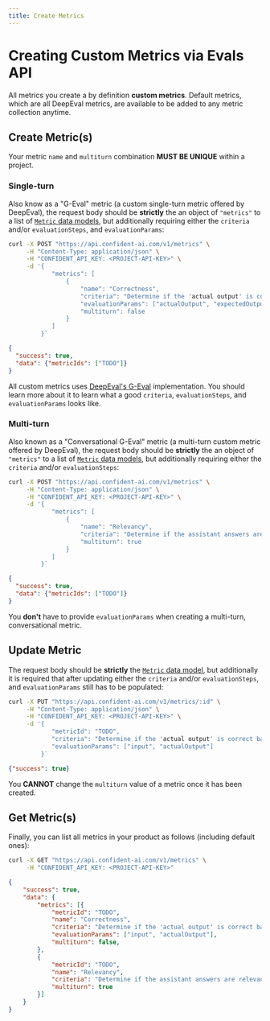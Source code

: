 ```yaml
---
title: Create Metrics
---
```



# Creating Custom Metrics via Evals API

All metrics you create a by definition **custom metrics**. Default metrics, which are all DeepEval metrics, are available to be added to any metric collection anytime.

## Create Metric(s)

Your metric `name` and `multiturn` combination **MUST BE UNIQUE** within a project.

### Single-turn

Also know as a "G-Eval" metric (a custom single-turn metric offered by DeepEval), the request body should be **strictly** the an object of `"metrics"` to a list of [`Metric` data models](/api/metrics/data-model#metric), but additionally requiring either the `criteria` and/or `evaluationSteps`, and `evaluationParams`:

```bash filename="POST - /v1/metrics" showLineNumbers {10}
curl -X POST "https://api.confident-ai.com/v1/metrics" \
     -H "Content-Type: application/json" \
     -H "CONFIDENT_API_KEY: <PROJECT-API-KEY>" \
     -d '{
            "metrics": [
                {            
                    "name": "Correctness",
                    "criteria": "Determine if the 'actual output' is correct based on the 'expected output'.",
                    "evaluationParams": ["actualOutput", "expectedOutput"],
                    "multiturn": false
                }
            ]
         }`
```

```json filename="response" showLineNumbers
{
  "success": true,
  "data": {"metricIds": ["TODO"]}
}
```

<Callout>All custom metrics uses [DeepEval's G-Eval](https://deepeval.com/docs/metrics-llm-evals) implementation. You should learn more about it to learn what a good `criteria`, `evaluationSteps`, and `evaluationParams` looks like.</Callout>

### Multi-turn

Also known as a "Conversational G-Eval" metric (a multi-turn custom metric offered by DeepEval), the request body should be **strictly** the an object of `"metrics"` to a list of [`Metric` data models](/api/metrics/data-model#metric), but additionally requiring either the `criteria` and/or `evaluationSteps`:

```bash filename="POST - /v1/metrics" showLineNumbers {9}
curl -X POST "https://api.confident-ai.com/v1/metrics" \
     -H "Content-Type: application/json" \
     -H "CONFIDENT_API_KEY: <PROJECT-API-KEY>" \
     -d '{
            "metrics": [
                {            
                    "name": "Relevancy",
                    "criteria": "Determine if the assistant answers are relevant to what the user is asking.",
                    "multiturn": true
                }
            ]
         }`
```

```json filename="response" showLineNumbers
{
  "success": true,
  "data": {"metricIds": ["TODO"]}
}
```

You **don't** have to provide `evaluationParams` when creating a multi-turn, conversational metric.

## Update Metric

The request body should be **strictly** the [`Metric` data model](/api/metrics/data-model#metric), but additionally it is required that after updating either the `criteria` and/or `evaluationSteps`, and `evaluationParams` still has to be populated:

```bash filename="PUT - /v1/metrics/:id" showLineNumbers
curl -X PUT "https://api.confident-ai.com/v1/metrics/:id" \
     -H "Content-Type: application/json" \
     -H "CONFIDENT_API_KEY: <PROJECT-API-KEY>" \
     -d '{
            "metricId": "TODO",
            "criteria": "Determine if the 'actual output' is correct based on the 'input'.",
            "evaluationParams": ["input", "actualOutput"]
         }`
```

```json filename="response" showLineNumbers
{"success": true}
```

You **CANNOT** change the `multiturn` value of a metric once it has been created.

## Get Metric(s)

Finally, you can list all metrics in your product as follows (including default ones):

```bash filename="GET - /v1/metrics" showLineNumbers
curl -X GET "https://api.confident-ai.com/v1/metrics" \
     -H "CONFIDENT_API_KEY: <PROJECT-API-KEY>"
```

```json filename="response" showLineNumbers
{
    "success": true,
    "data": {
        "metrics": [{
            "metricId": "TODO",
            "name": "Correctness",
            "criteria": "Determine if the 'actual output' is correct based on the 'input'.",
            "evaluationParams": ["input", "actualOutput"],
            "multiturn": false,
        },
        {
            "metricId": "TODO",
            "name": "Relevancy",
            "criteria": "Determine if the assistant answers are relevant to what the user is asking.",
            "multiturn": true
        }]
    }
}
```